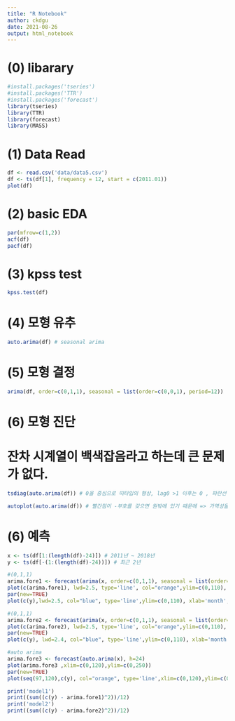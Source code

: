---
title: "R Notebook"
author: ckdgu
date: 2021-08-26
output: html_notebook
---

# (0) libarary

```{r}
#install.packages('tseries')
#install.packages('TTR')
#install.packages('forecast')
library(tseries)
library(TTR)
library(forecast)
library(MASS)
```

# (1) Data Read
```{r}
df <- read.csv('data/data5.csv')
df <- ts(df[1], frequency = 12, start = c(2011.01))
plot(df)
```
# (2) basic EDA
```{r}
par(mfrow=c(1,2))
acf(df)
pacf(df)
```
# (3) kpss test

```{r}
kpss.test(df)
```

# (4) 모형 유추

```{r}
auto.arima(df) # seasonal arima
```

# (5) 모형 결정
```{r}
arima(df, order=c(0,1,1), seasonal = list(order=c(0,0,1), period=12))
```


# (6) 모형 진단
# 잔차 시계열이 백색잡음라고 하는데 큰 문제가 없다.
```{r}
tsdiag(auto.arima(df)) # 0을 중심으로 띠타입의 형상, lag0 >1 이후는 0 , 파란선 다 위에있음 =>> 백색잡음의 근거가 됨.
```

```{r}
autoplot(auto.arima(df)) # 빨간점이 -부호를 갖으면 원밖에 있기 때문에 => 가역성을 만족
```

# (6) 예측
```{r}
x <- ts(df[1:(length(df)-24)]) # 2011년 ~ 2018년
y <- ts(df[-(1:(length(df)-24))]) # 최근 2년
```


```{r}
#(0,1,1)
arima.fore1 <- forecast(arima(x, order=c(0,1,1), seasonal = list(order=c(0,0,1), period=12)))$mean
plot(c(arima.fore1), lwd=2.5, type='line', col="orange",ylim=c(0,110), xlab='', ylab='')
par(new=TRUE)
plot(c(y),lwd=2.5, col="blue", type='line',ylim=c(0,110), xlab='month', ylab='count')
```
```{r}
#(0,1,1)
arima.fore2 <- forecast(arima(x, order=c(0,1,1), seasonal = list(order=c(0,1,1), period=12)))$mean
plot(c(arima.fore2), lwd=2.5, type='line', col="orange",ylim=c(0,110), xlab='', ylab='')
par(new=TRUE)
plot(c(y), lwd=2.4, col="blue", type='line',ylim=c(0,110), xlab='month', ylab='count')
```
```{r}
#auto arima
arima.fore3 <- forecast(auto.arima(x), h=24)
plot(arima.fore3 ,xlim=c(0,120),ylim=c(0,250))
par(new=TRUE)
plot(seq(97,120),c(y), col="orange", type='line',xlim=c(0,120),ylim=c(0,250),xlab='', ylab='')

```

```{r}
print('model1')
print((sum((c(y) - arima.fore1)^2))/12)
print('model2')
print((sum((c(y) - arima.fore2)^2))/12)
```

